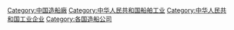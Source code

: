 [[Category:中国造船廠|Category:中国造船廠]]
[[Category:中华人民共和国船舶工业|Category:中华人民共和国船舶工业]]
[[Category:中华人民共和国工业企业|Category:中华人民共和国工业企业]]
[[Category:各国造船公司|Category:各国造船公司]]